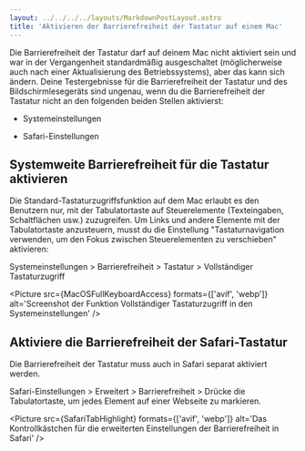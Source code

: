 ```yaml
---
layout: ../../../../layouts/MarkdownPostLayout.astro
title: 'Aktivieren der Barrierefreiheit der Tastatur auf einem Mac'
---
```



Die Barrierefreiheit der Tastatur darf auf deinem Mac nicht aktiviert sein und war in der Vergangenheit
standardmäßig ausgeschaltet (möglicherweise auch nach einer Aktualisierung des Betriebssystems), aber
das kann sich ändern. Deine Testergebnisse für die Barrierefreiheit der Tastatur und des Bildschirmlesegeräts
sind ungenau, wenn du die Barrierefreiheit der Tastatur nicht an den folgenden beiden Stellen aktivierst:

- Systemeinstellungen

- Safari-Einstellungen

## Systemweite Barrierefreiheit für die Tastatur aktivieren

Die Standard-Tastaturzugriffsfunktion auf dem Mac erlaubt es den Benutzern nur, mit der Tabulatortaste
auf Steuerelemente (Texteingaben, Schaltflächen usw.) zuzugreifen. Um Links und andere Elemente mit der
Tabulatortaste anzusteuern, musst du die Einstellung "Tastaturnavigation verwenden, um den Fokus zwischen
Steuerelementen zu verschieben" aktivieren:

Systemeinstellungen > Barrierefreiheit > Tastatur > Vollständiger Tastaturzugriff

<Picture
  src={MacOSFullKeyboardAccess}
  formats={['avif', 'webp']}
  alt='Screenshot der Funktion Vollständiger Tastaturzugriff in den Systemeinstellungen'
/>

## Aktiviere die Barrierefreiheit der Safari-Tastatur

Die Barrierefreiheit der Tastatur muss auch in Safari separat aktiviert werden.

Safari-Einstellungen > Erweitert > Barrierefreiheit > Drücke die Tabulatortaste, um jedes Element auf
einer Webseite zu markieren.

<Picture
  src={SafariTabHighlight}
  formats={['avif', 'webp']}
  alt='Das Kontrollkästchen für die erweiterten Einstellungen der Barrierefreiheit in Safari'
/>
